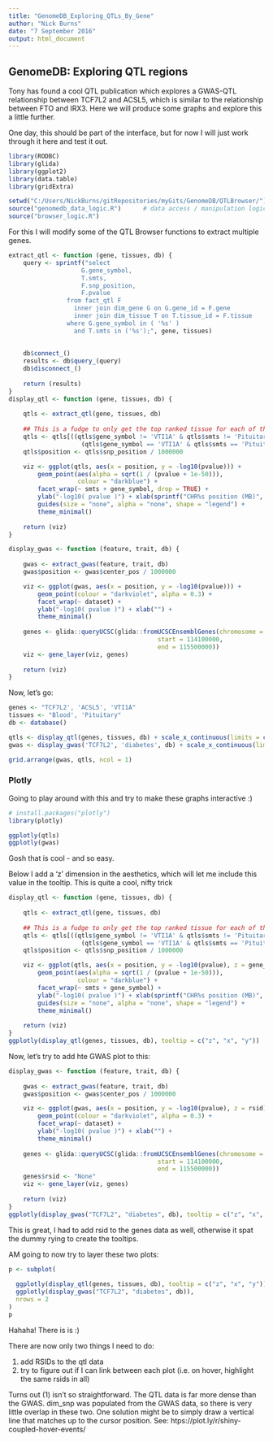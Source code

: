 ```yaml
---
title: "GenomeDB_Exploring_QTLs_By_Gene"
author: "Nick Burns"
date: "7 September 2016"
output: html_document
---
```


## GenomeDB: Exploring QTL regions  

Tony has found a cool QTL publication which explores a GWAS-QTL relationship between TCF7L2 and ACSL5, which is similar to the relationship between FTO and IRX3. Here we will produce some graphs and explore this a little further.

One day, this should be part of the interface, but for now I will just work through it here and test it out.

```r
library(RODBC)
library(glida)
library(ggplot2)
library(data.table)
library(gridExtra)

setwd("C:/Users/NickBurns/gitRepositories/myGits/GenomeDB/QTLBrowser/")
source("genomedb_data_logic.R")      # data access / manipulation logic
source("browser_logic.R")
```

For this I will modify some of the QTL Browser functions to extract multiple genes.

```r
extract_qtl <- function (gene, tissues, db) {
    query <- sprintf("select 
                    G.gene_symbol,
                    T.smts,
                    F.snp_position,
                    F.pvalue 
                from fact_qtl F
                  inner join dim_gene G on G.gene_id = F.gene
                  inner join dim_tissue T on T.tissue_id = F.tissue
                where G.gene_symbol in ( '%s' )
                  and T.smts in ('%s');", gene, tissues)
    
    
    db$connect_()
    results <- db$query_(query)
    db$disconnect_()
    
    return (results)
}
display_qtl <- function (gene, tissues, db) {
    
    qtls <- extract_qtl(gene, tissues, db)
    
    ## This is a fudge to only get the top ranked tissue for each of the three genes
    qtls <- qtls[((qtls$gene_symbol != 'VTI1A' & qtls$smts != 'Pituitary') | 
                    (qtls$gene_symbol == 'VTI1A' & qtls$smts == 'Pituitary')), ]
    qtls$position <- qtls$snp_position / 1000000

    viz <- ggplot(qtls, aes(x = position, y = -log10(pvalue))) +
        geom_point(aes(alpha = sqrt(1 / (pvalue + 1e-50))),
                   colour = "darkblue") +
        facet_wrap(~ smts + gene_symbol, drop = TRUE) +
        ylab("-log10( pvalue )") + xlab(sprintf("CHR%s position (MB)", unique(qtls$chromosome))) +
        guides(size = "none", alpha = "none", shape = "legend") +
        theme_minimal()
    
    return (viz)
}

display_gwas <- function (feature, trait, db) {
    
    gwas <- extract_gwas(feature, trait, db)
    gwas$position <- gwas$center_pos / 1000000

    viz <- ggplot(gwas, aes(x = position, y = -log10(pvalue))) +
        geom_point(colour = "darkviolet", alpha = 0.3) +
        facet_wrap(~ dataset) +
        ylab("-log10( pvalue )") + xlab("") +
        theme_minimal()
    
    genes <- glida::queryUCSC(glida::fromUCSCEnsemblGenes(chromosome = unique(gwas$chromosome),
                                         start = 114100000,
                                         end = 115500000))
    viz <- gene_layer(viz, genes)
    
    return (viz)
}
```

Now, let's go:

```r
genes <- "TCF7L2', 'ACSL5', 'VTI1A"
tissues <- "Blood', 'Pituitary"
db <- database()

qtls <- display_qtl(genes, tissues, db) + scale_x_continuous(limits = c(113, 116))
gwas <- display_gwas('TCF7L2', 'diabetes', db) + scale_x_continuous(limits = c(114, 115.5))

grid.arrange(gwas, qtls, ncol = 1)
```

### Plotly  

Going to play around with this and try to make these graphs interactive :)

```r
# install.packages("plotly")
library(plotly)

ggplotly(qtls)
ggplotly(gwas)
```

Gosh that is cool - and so easy.

Below I add a 'z' dimension in the aesthetics, which will let me include this value in the tooltip. This is quite a cool, nifty trick

```r
display_qtl <- function (gene, tissues, db) {
    
    qtls <- extract_qtl(gene, tissues, db)
    
    ## This is a fudge to only get the top ranked tissue for each of the three genes
    qtls <- qtls[((qtls$gene_symbol != 'VTI1A' & qtls$smts != 'Pituitary') | 
                    (qtls$gene_symbol == 'VTI1A' & qtls$smts == 'Pituitary')), ]
    qtls$position <- qtls$snp_position / 1000000

    viz <- ggplot(qtls, aes(x = position, y = -log10(pvalue), z = gene_symbol)) +
        geom_point(aes(alpha = sqrt(1 / (pvalue + 1e-50))),
                   colour = "darkblue") +
        facet_wrap(~ smts + gene_symbol) +
        ylab("-log10( pvalue )") + xlab(sprintf("CHR%s position (MB)", unique(qtls$chromosome))) +
        guides(size = "none", alpha = "none", shape = "legend") +
        theme_minimal()
    
    return (viz)
}
ggplotly(display_qtl(genes, tissues, db), tooltip = c("z", "x", "y"))
```

Now, let's try to add hte GWAS plot to this:

```r
display_gwas <- function (feature, trait, db) {
    
    gwas <- extract_gwas(feature, trait, db)
    gwas$position <- gwas$center_pos / 1000000

    viz <- ggplot(gwas, aes(x = position, y = -log10(pvalue), z = rsid)) +
        geom_point(colour = "darkviolet", alpha = 0.3) +
        facet_wrap(~ dataset) +
        ylab("-log10( pvalue )") + xlab("") +
        theme_minimal()
    
    genes <- glida::queryUCSC(glida::fromUCSCEnsemblGenes(chromosome = unique(gwas$chromosome),
                                         start = 114100000,
                                         end = 115500000))
    genes$rsid <- "None"
    viz <- gene_layer(viz, genes)
    
    return (viz)
}
ggplotly(display_gwas("TCF7L2", "diabetes", db), tooltip = c("z", "x", "y"))
```

This is great, I had to add rsid to the genes data as well, otherwise it spat the dummy rying to create the tooltips.

AM going to now try to layer these two plots:

```r
p <- subplot(
  
  ggplotly(display_qtl(genes, tissues, db), tooltip = c("z", "x", "y")),
  ggplotly(display_gwas("TCF7L2", "diabetes", db)),
  nrows = 2
)
p
```

Hahaha! There is is :)


There are now only two things I need to do:  

  1. add RSIDs to the qtl data  
  2. try to figure out if I can link between each plot (i.e. on hover, highlight the same rsids in all)  
  
Turns out (1) isn't so straightforward. The QTL data is far more dense than the GWAS. dim_snp was populated from the GWAS data, so there is very little overlap in these two. One solution might be to simply draw a vertical line that matches up to the cursor position. See: htps://plot.ly/r/shiny-coupled-hover-events/
